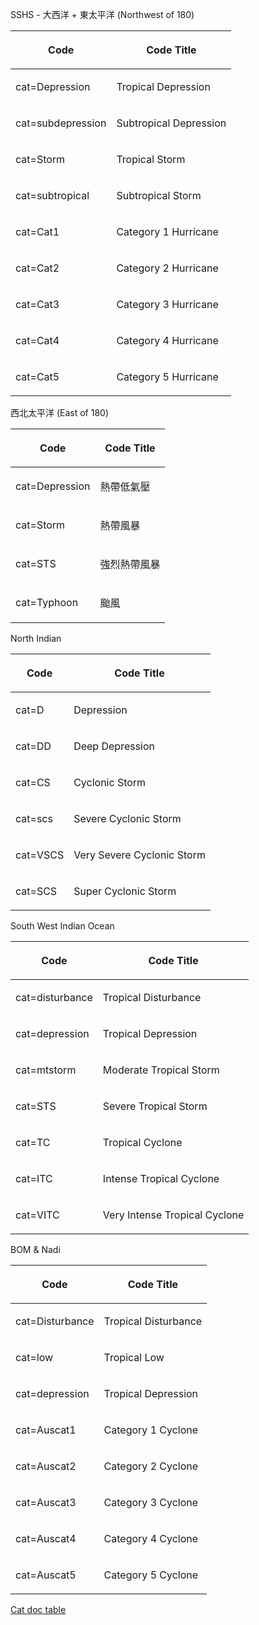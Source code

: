 SSHS - 大西洋 + 東太平洋 (Northwest of 180)
{| class="wikitable" border="1"
|-
! Code
! Code Title
|-
| cat=Depression 
| Tropical Depression
|-
| cat=subdepression 
| Subtropical Depression
|-
| cat=Storm  
| Tropical Storm
|-
| cat=subtropical
| Subtropical Storm
|-
| cat=Cat1
| Category 1 Hurricane
|-
| cat=Cat2
| Category 2 Hurricane
|-
| cat=Cat3
| Category 3 Hurricane
|-
| cat=Cat4
| Category 4 Hurricane
|-
| cat=Cat5
| Category 5 Hurricane
|}

西北太平洋  (East of 180) 
{| class="wikitable" border="1"
|-
! Code
! Code Title
|-
| cat=Depression 
| 熱帶低氣壓
|-
| cat=Storm  
| 熱帶風暴
|-
| cat=STS
| 強烈熱帶風暴
|-
| cat=Typhoon
| 颱風
|}

North Indian  
{| class="wikitable" border="1"
|-
! Code
! Code Title
|-
| cat=D
| Depression
|-
| cat=DD  
| Deep Depression
|-
| cat=CS
| Cyclonic Storm
|-
| cat=scs
| Severe Cyclonic Storm
|-
| cat=VSCS
| Very Severe Cyclonic Storm 
|-
| cat=SCS
| Super Cyclonic Storm
|}

South West Indian Ocean
{| class="wikitable" border="1"
|-
! Code
! Code Title
|-
| cat=disturbance 
| Tropical Disturbance
|-
| cat=depression 
| Tropical Depression
|-
| cat=mtstorm  
| Moderate Tropical Storm
|-
| cat=STS
| Severe Tropical Storm
|-
| cat=TC
| Tropical Cyclone
|-
| cat=ITC
| Intense Tropical Cyclone
|-
| cat=VITC
| Very Intense Tropical Cyclone
|}

BOM & Nadi  
{| class="wikitable" border="1"
|-
! Code
! Code Title
|-
| cat=Disturbance 
| Tropical Disturbance
|-
| cat=low 
| Tropical Low
|-
| cat=depression 
| Tropical Depression
|-
| cat=Auscat1
| Category 1 Cyclone
|-
| cat=Auscat2
| Category 2 Cyclone
|-
| cat=Auscat3
| Category 3 Cyclone
|-
| cat=Auscat4
| Category 4 Cyclone
|-
| cat=Auscat5
| Category 5 Cyclone
|}


<noinclude>

[[category:tropical cyclone statistics templates|Cat doc table]]
</noinclude>